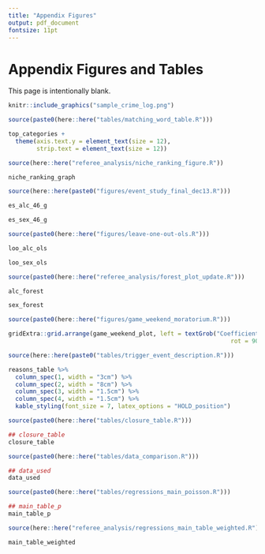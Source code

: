 ```yaml
---
title: "Appendix Figures"
output: pdf_document
fontsize: 11pt
---
```


<!-- ```{r, include=FALSE} -->
<!-- knitr::opts_chunk$set(echo = F, message = F, warning = F) -->
<!-- knitr::opts_knit$set(root.dir = rprojroot::find_rstudio_root_file()) -->
<!-- ``` -->

\FloatBarrier
# Appendix Figures and Tables \label{section:appendixf}
This page is intentionally blank.

```{=latex}
\begin{figure}[t]
```
```r
knitr::include_graphics("sample_crime_log.png")
```
```{=latex}
\caption{An Example of a Daily Crime Log \label{crime_log}}
\textit{Note:} The main analysis uses data from 37 universities' Daily Crime Logs—each unique in their own respect. All Daily Crime Logs are collected from each university and harmonized using the pattern matching technique outlined in Section 3.
\end{figure}
```

```r
source(paste0(here::here("tables/matching_word_table.R")))
```

```{=latex}
\begin{landscape}
\begin{figure}[t]
```
```r
top_categories +
  theme(axis.text.y = element_text(size = 12),
        strip.text = element_text(size = 12))
```
```{=latex}
\caption{Top 15 Most Frequent Offense Matches\label{top_categories}}
\footnotesize{\textit{Note:} The top 15 most frequent offense matches represent the 15 most frequent incidents after the pattern matching exercise. The x-axis represents the fraction of the total number of offenses in each category.}
\end{figure}
\end{landscape}

```

```r
source(here::here("referee_analysis/niche_ranking_figure.R"))
```
```{=latex}
\begin{figure}[t]
```
```r
niche_ranking_graph
```
```{=latex}
\caption{Greek-life Rankings of Universities Included in the Sample \label{niche_ranking_graph}}
\textit{Note:} Greek-life rankings are based on Niche.com's 2023 list of Best Greek Life Colleges in America. Rankings are based on survey responses from Niche.com users on the quality of Greek Life at their school. The dashed red line represents the median ranking of the 37 universities in the sample. Three-hundred universities are ranked in the list. Of the universities in the sample, 14 of the 37 universities (38\%) are ranked in the top 50, while only 5 of 37 (13\%) are not ranked. 
\end{figure}
```


```r
source(here::here(paste0("figures/event_study_final_dec13.R")))
```


```{=latex}
\begin{figure}[t]
```
```r
es_alc_46_g
```
```{=latex}
\caption{Event Study for Alcohol Offenses \label{es_alc_46_g}}
\textit{Note:} The shaded area point estimate represents an entire moratorium period for each university. Hence, the shaded area point estimate has varying amounts of days within based on the university. For instance, Arkansas State University had a 39 day moratorium and therefore their shaded area point estimate would be identified by the 39 moratorium days. Point estimates not within the shaded region are 46 day periods. Number of days within a period was chosen to give approximately two median-length (46 days) moratorium on each side of the shaded area. All periods are normalized by the 46-day period before the moratorium. Alcohol offenses are defined as alcohol offenses per-25000 enrolled students. Controls include holiday, spring semester, day of the week, football game-days, and university by academic year. Standard errors clustered by university. All errorbars represent 95\% confidence intervals.
\end{figure}
```



```{=latex}
\begin{figure}[t]
```
```r
es_sex_46_g
```
```{=latex}
\caption{Event Study for Sexual Assault Offenses \label{es_sex_46_g}}
\textit{Note:} The shaded area point estimate represents an entire moratorium period for each university. Hence, the shaded area point estimate has varying amounts of days within based on the university. For instance, Arkansas State University had a 39 day moratorium and therefore their shaded area point estimate would be identified by the 39 moratorium days. Point estimates not within the shaded region are 46 day periods. Number of days within a period was chosen to give approximately two median-length (46 days) moratorium on each side of the shaded area. All periods are normalized by the 46-day period before the moratorium. Sexual assault offenses are defined as sexual assault offenses per-25000 enrolled students. Controls include holiday, spring semester, day of the week, football game-days, and university by academic year. Standard errors clustered by university. All errorbars represent 95\% confidence intervals.
\end{figure}
```


```r
source(paste0(here::here("figures/leave-one-out-ols.R")))
```



```{=latex}
\begin{figure}[t]
```
```r
loo_alc_ols
```
```{=latex}
\caption{Leave-one-out OLS Regressions of Alcohol Offenses \label{loo_alc_ols}}
\textit{Note:} Each blue point represents the preferred specification (2) from Table \ref{main_table}. Each black point represents specification (2) from Table \ref{main_table} with one university omitted from the sample. Offenses are per-25000 enrolled students. Errorbars represent 95\% confidence intervals. Weekends includes only Friday, Saturday, Sunday, while weekdays includes Monday through Thursday.
\end{figure}
```


```{=latex}
\begin{figure}[t]
```
```r
loo_sex_ols
```
```{=latex}
\caption{Leave-one-out OLS Regressions of Sexual Assaults \label{loo_sex_ols}}
\textit{Note:} Each blue point represents the preferred specification (2) from Table \ref{main_table}. Each black point represents specification (2) from Table \ref{main_table} with one university omitted from the sample. Offenses are per-25000 enrolled students. Errorbars represent 95\% confidence intervals. Weekends includes only Friday, Saturday, Sunday, while weekdays includes Monday through Thursday.
\end{figure}
```

```r
source(paste0(here::here("referee_analysis/forest_plot_update.R")))
```

```{=latex}
\begin{figure}[t]
```

```r
alc_forest
```

```{=latex}
\caption{Robustness Across Samples (Alcohol Offenses) \label{alc_forest}}
\textit{Note:} This graph depicts the coefficient estimates and 95\% confidence intervals for different subsets of the sample. The y-axis on the left is the sample selection used, while the y-axis on the right is the point estimate. All estimates use the preferred specification from Table \ref{main_table} Column 2, and all outcomes are in terms of per-25000 enrolled students. Standard errors are clustered at the university level. Panel A uses the main sample as shown in the main results, while Panel B uses the main sample in addition to 14 never-treated schools (see Section \ref{section:mainresults} for more details). Panel C analyzes 15 universities which undergo a fraternity death, but do not undergo a moratorium. A 64-day binary treatment period is given to each of these universities, beginning on the date of the death. Panel D extends the analysis in Panel C by adding in the 15 never-treated universities as controls, analogous to Panel B in reference to Panel A. See Section \ref{section:trigger} for more details.
\end{figure}
```




```{=latex}
\begin{figure}[t]
```

```r
sex_forest
```

```{=latex}
\caption{Robustness Across Samples (Sexual Assaults) \label{sex_forest}}
\textit{Note:} This graph depicts the coefficient estimates and 95\% confidence intervals for different subsets of the sample. The y-axis on the left is the sample selection used, while the y-axis on the right is the point estimate. All estimates use the preferred specification from Table \ref{main_table} Column 2, and all outcomes are in terms of per-25000 enrolled students. Standard errors are clustered at the university level. Panel A uses the main sample as shown in the main results, while Panel B uses the main sample in addition to 14 never-treated schools (see Section \ref{section:mainresults} for more details). Panel C analyzes 15 universities which undergo a fraternity death, but do not undergo a moratorium. A 64-day binary treatment period is given to each of these universities, beginning on the date of the death. Panel D extends the analysis in Panel C by adding in the 15 never-treated universities as controls, analogous to Panel B in reference to Panel A. See Section \ref{section:trigger} for more details.
\end{figure}
```

```r
source(paste0(here::here("figures/game_weekend_moratorium.R")))
```


```{=latex}
\begin{figure}[t]
```
```r

gridExtra::grid.arrange(game_weekend_plot, left = textGrob("Coefficient Estimate and 95% Confidence Interval",
                                                               rot = 90), bottom = textGrob(""))
```
```{=latex}
\caption{The Effect of Football Game-day Weekends and Football Game-day Weekends + Moratoriums \label{game_weekend_plot}}
\textit{Note:} Game weekends include all football games occurring in the sample period. 34 of the 37 universities have football teams and corresponding game days. The y-axis represents coefficient estimates. Errorbars represent 95\% confidence intervals. Each panel is split into two effects: the first effect being the effect of only football game-day weekends on the outcome per-25000 enrolled students, and the second being the effect of a football game-day weekend that occurs within a moratorium. A game-day weekend is defined as a weekend in which a football game occurs. For example, if a game occurs on a Friday, then Saturday and Sunday will be included in the game weekend. Note that weekends are defined as Friday/Saturday/Sunday. "All Game Weekends" includes both home and away games. The effects of game-day weekends + moratorium is identified by 245 football game days that coincide with moratoriums. Controls include holiday, spring semester, day of the week, and university by academic year. Standard errors are clustered by university.
\end{figure}
```

```r
source(here::here(paste0("tables/trigger_event_description.R")))
```

```r
reasons_table %>%
  column_spec(1, width = "3cm") %>%
  column_spec(2, width = "8cm") %>%
  column_spec(3, width = "1.5cm") %>%
  column_spec(4, width = "1.5cm") %>%
  kable_styling(font_size = 7, latex_options = "HOLD_position")
```



```r
source(paste0(here::here("tables/closure_table.R")))
```


```r
## closure_table
closure_table 
```

```r
source(paste0(here::here("tables/data_comparison.R")))
```


```r
## data_used
data_used
```

```r
source(paste0(here::here("tables/regressions_main_poisson.R")))
```

```r
## main_table_p
main_table_p 
```


```r
source(here::here("referee_analysis/regressions_main_table_weighted.R"))
```
```r
main_table_weighted
```

